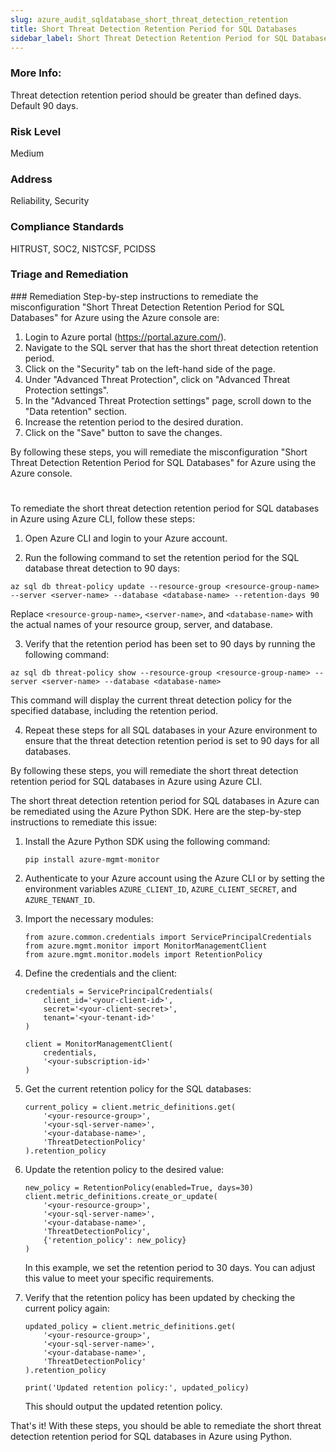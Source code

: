 ```yaml
---
slug: azure_audit_sqldatabase_short_threat_detection_retention
title: Short Threat Detection Retention Period for SQL Databases
sidebar_label: Short Threat Detection Retention Period for SQL Databases
---
```


### More Info:

Threat detection retention period should be greater than defined days. Default 90 days.

### Risk Level

Medium

### Address

Reliability, Security

### Compliance Standards

HITRUST, SOC2, NISTCSF, PCIDSS

### Triage and Remediation
<Tabs>
<Tab title='Remediation'>
### Remediation

<AccordionGroup>
<Accordion title='Using Console' defaultOpen='true'>
Step-by-step instructions to remediate the misconfiguration "Short Threat Detection Retention Period for SQL Databases" for Azure using the Azure console are:

1. Login to Azure portal (https://portal.azure.com/).
2. Navigate to the SQL server that has the short threat detection retention period.
3. Click on the "Security" tab on the left-hand side of the page.
4. Under "Advanced Threat Protection", click on "Advanced Threat Protection settings".
5. In the "Advanced Threat Protection settings" page, scroll down to the "Data retention" section.
6. Increase the retention period to the desired duration.
7. Click on the "Save" button to save the changes.

By following these steps, you will remediate the misconfiguration "Short Threat Detection Retention Period for SQL Databases" for Azure using the Azure console.

#
</Accordion>

<Accordion title='Using CLI'>
To remediate the short threat detection retention period for SQL databases in Azure using Azure CLI, follow these steps:

1. Open Azure CLI and login to your Azure account.

2. Run the following command to set the retention period for the SQL database threat detection to 90 days:

```
az sql db threat-policy update --resource-group <resource-group-name> --server <server-name> --database <database-name> --retention-days 90
```

Replace `<resource-group-name>`, `<server-name>`, and `<database-name>` with the actual names of your resource group, server, and database.

3. Verify that the retention period has been set to 90 days by running the following command:

```
az sql db threat-policy show --resource-group <resource-group-name> --server <server-name> --database <database-name>
```

This command will display the current threat detection policy for the specified database, including the retention period.

4. Repeat these steps for all SQL databases in your Azure environment to ensure that the threat detection retention period is set to 90 days for all databases.

By following these steps, you will remediate the short threat detection retention period for SQL databases in Azure using Azure CLI.
</Accordion>

<Accordion title='Using Python'>
The short threat detection retention period for SQL databases in Azure can be remediated using the Azure Python SDK. Here are the step-by-step instructions to remediate this issue:

1. Install the Azure Python SDK using the following command:

   ```
   pip install azure-mgmt-monitor
   ```

2. Authenticate to your Azure account using the Azure CLI or by setting the environment variables `AZURE_CLIENT_ID`, `AZURE_CLIENT_SECRET`, and `AZURE_TENANT_ID`.

3. Import the necessary modules:

   ```
   from azure.common.credentials import ServicePrincipalCredentials
   from azure.mgmt.monitor import MonitorManagementClient
   from azure.mgmt.monitor.models import RetentionPolicy
   ```

4. Define the credentials and the client:

   ```
   credentials = ServicePrincipalCredentials(
       client_id='<your-client-id>',
       secret='<your-client-secret>',
       tenant='<your-tenant-id>'
   )

   client = MonitorManagementClient(
       credentials,
       '<your-subscription-id>'
   )
   ```

5. Get the current retention policy for the SQL databases:

   ```
   current_policy = client.metric_definitions.get(
       '<your-resource-group>',
       '<your-sql-server-name>',
       '<your-database-name>',
       'ThreatDetectionPolicy'
   ).retention_policy
   ```

6. Update the retention policy to the desired value:

   ```
   new_policy = RetentionPolicy(enabled=True, days=30)
   client.metric_definitions.create_or_update(
       '<your-resource-group>',
       '<your-sql-server-name>',
       '<your-database-name>',
       'ThreatDetectionPolicy',
       {'retention_policy': new_policy}
   )
   ```

   In this example, we set the retention period to 30 days. You can adjust this value to meet your specific requirements.

7. Verify that the retention policy has been updated by checking the current policy again:

   ```
   updated_policy = client.metric_definitions.get(
       '<your-resource-group>',
       '<your-sql-server-name>',
       '<your-database-name>',
       'ThreatDetectionPolicy'
   ).retention_policy

   print('Updated retention policy:', updated_policy)
   ```

   This should output the updated retention policy.

That's it! With these steps, you should be able to remediate the short threat detection retention period for SQL databases in Azure using Python.
</Accordion>

</AccordionGroup>
</Tab>
</Tabs>

